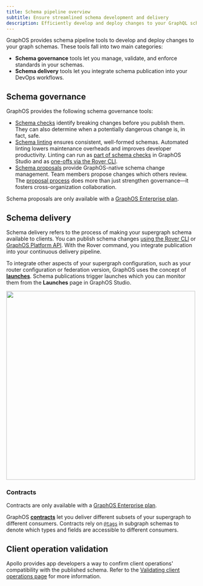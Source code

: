```yaml
---
title: Schema pipeline overview
subtitle: Ensure streamlined schema development and delivery
description: Efficiently develop and deploy changes to your GraphQL schema with the Apollo GraphOS suite of schema governance and delivery tools.
---
```


GraphOS provides schema pipeline tools to develop and deploy changes to your graph schemas. These tools fall into two main categories:

- **Schema governance** tools let you manage, validate, and enforce standards in your schemas.
- **Schema delivery** tools let you integrate schema publication into your DevOps workflows.

## Schema governance

GraphOS provides the following schema governance tools:

- [Schema checks](./schema-checks) identify breaking changes before you publish them. They can also determine when a potentially dangerous change is, in fact, safe.
- [Schema linting](./schema-linter) ensures consistent, well-formed schemas. Automated linting lowers maintenance overheads and improves developer productivity. Linting can run as [part of schema checks](./schema-linter#linting-via-schema-checks) in GraphOS Studio and as [one-offs via the Rover CLI](./schema-linter#one-off-linting).
- [Schema proposals](./schema-proposals) provide GraphOS-native schema change management. Team members propose changes which others review. The [proposal process](./schema-proposals#proposal-process) does more than just strengthen governance&mdash;it fosters cross-organization collaboration.

<EnterpriseFeature>

Schema proposals are only available with a [GraphOS Enterprise plan](https://www.apollographql.com/docs/graphos/enterprise/).

</EnterpriseFeature>

## Schema delivery

Schema delivery refers to the process of making your supergraph schema available to clients. You can publish schema changes [using the Rover CLI](./publishing-schemas) or [GraphOS Platform API](/graphos/platform-api). With the Rover command, you integrate publication into your continuous delivery pipeline.

To integrate other aspects of your supergraph configuration, such as your router configuration or federation version, GraphOS uses the concept of [**launches**](./launches). Schema publications trigger launches which you can monitor them from the **Launches** page in GraphOS Studio.

<img className="screenshot" src="../img/launches-page.jpg" width="500" />

### Contracts

<EnterpriseFeature>

Contracts are only available with a [GraphOS Enterprise plan](https://www.apollographql.com/docs/graphos/enterprise/).

</EnterpriseFeature>

GraphOS [**contracts**](./contracts) let you deliver different subsets of your supergraph to different consumers. Contracts rely on [`@tags`](./contract-setup#1-add-tags-to-subgraph-schemas) in subgraph schemas to denote which types and fields are accessible to different consumers.

## Client operation validation

Apollo provides app developers a way to confirm client operations' compatibility with the published schema. Refer to the [Validating client operations page](/rover/validating-client-operations) for more information.
